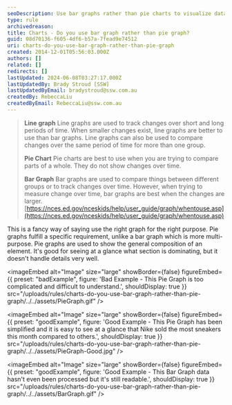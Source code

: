 ```yaml
---
seoDescription: Use bar graphs rather than pie charts to visualize data that shows changes over time or compares different groups.
type: rule
archivedreason:
title: Charts - Do you use bar graph rather than pie graph?
guid: 08d70136-f605-4df6-b57a-7fead9e74512
uri: charts-do-you-use-bar-graph-rather-than-pie-graph
created: 2014-12-01T05:56:03.000Z
authors: []
related: []
redirects: []
lastUpdated: 2024-06-08T03:27:17.000Z
lastUpdatedBy: Brady Stroud [SSW]
lastUpdatedByEmail: bradystroud@ssw.com.au
createdBy: RebeccaLiu
createdByEmail: RebeccaLiu@ssw.com.au
---
```


> **Line graph**
> Line graphs are used to track changes over short and long periods of time. When smaller changes exist, line graphs are better to use than bar graphs. Line graphs can also be used to compare changes over the same period of time for more than one group.
>
> **Pie Chart**
> Pie charts are best to use when you are trying to compare parts of a whole. They do not show changes over time.
>
> **Bar Graph**
> Bar graphs are used to compare things between different groups or to track changes over time. However, when trying to measure change over time, bar graphs are best when the changes are larger.
> [https://nces.ed.gov/nceskids/help/user_guide/graph/whentouse.asp](https://nces.ed.gov/nceskids/help/user_guide/graph/whentouse.asp)

This is a fancy way of saying use the right graph for the right purpose. Pie graphs fulfill a specific requirement, unlike a bar graph which is more multi-purpose.
Pie graphs are used to show the general composition of an element. It's good for seeing at a glance what section is dominating, but it doesn't handle details very well.

<imageEmbed
  alt="Image"
  size="large"
  showBorder={false}
  figureEmbed={{
    preset: "badExample",
    figure: 'Bad Example - This Pie Graph is too complicated and difficult to understand.',
    shouldDisplay: true
  }}
  src="/uploads/rules/charts-do-you-use-bar-graph-rather-than-pie-graph/../../assets/PieGraph.gif"
/>

<imageEmbed
  alt="Image"
  size="large"
  showBorder={false}
  figureEmbed={{
    preset: "goodExample",
    figure: 'Good Example - This Pie Graph has been simplified and it is easy to see at a glance that Nike sold the most sneakers this month compared to others.',
    shouldDisplay: true
  }}
  src="/uploads/rules/charts-do-you-use-bar-graph-rather-than-pie-graph/../../assets/PieGraph-Good.jpg"
/>

<imageEmbed
  alt="Image"
  size="large"
  showBorder={false}
  figureEmbed={{
    preset: "goodExample",
    figure: 'Good Example - This Bar Graph data hasn\'t even been processed but it\'s still readable.',
    shouldDisplay: true
  }}
  src="/uploads/rules/charts-do-you-use-bar-graph-rather-than-pie-graph/../../assets/BarGraph.gif"
/>
